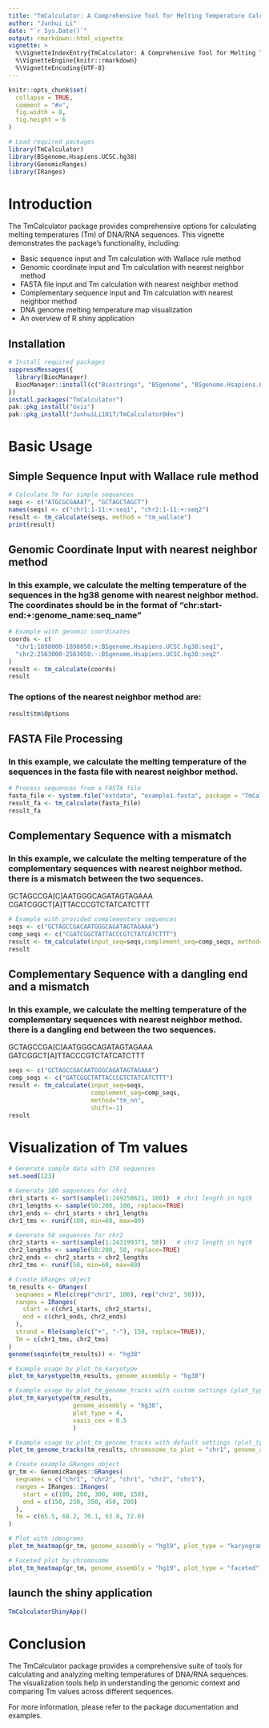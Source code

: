 ```yaml
---
title: "TmCalculator: A Comprehensive Tool for Melting Temperature Calculations"
author: "Junhui Li"
date: "`r Sys.Date()`"
output: rmarkdown::html_vignette
vignette: >
  %\VignetteIndexEntry{TmCalculator: A Comprehensive Tool for Melting Temperature Calculations}
  %\VignetteEngine{knitr::rmarkdown}
  %\VignetteEncoding{UTF-8}
---
```


```r
knitr::opts_chunk$set(
  collapse = TRUE,
  comment = "#>",
  fig.width = 8,
  fig.height = 6
)

# Load required packages
library(TmCalculator)
library(BSgenome.Hsapiens.UCSC.hg38)
library(GenomicRanges)
library(IRanges)
```

# Introduction

The TmCalculator package provides comprehensive options for calculating melting temperatures (Tm) of DNA/RNA sequences. This vignette demonstrates the package's functionality, including:

- Basic sequence input and Tm calculation with Wallace rule method
- Genomic coordinate input and Tm calculation with nearest neighbor method
- FASTA file input and Tm calculation with nearest neighbor method
- Complementary sequence input and Tm calculation with nearest neighbor method
- DNA genome melting temperature map visualization
- An overview of R shiny application

## Installation

```r
# Install required packages
suppressMessages({
  library(BiocManager)
  BiocManager::install(c("Biostrings", "BSgenome", "BSgenome.Hsapiens.UCSC.hg38"))
})
install.packages("TmCalculator")
pak::pkg_install("Gviz")
pak::pkg_install("JunhuiLi1017/TmCalculator@dev")
```

# Basic Usage

## Simple Sequence Input with Wallace rule method

```r
# Calculate Tm for simple sequences
seqs <- c("ATGCGCGAAAT", "GCTAGCTAGCT")
names(seqs) <- c("chr1:1-11:+:seq1", "chr2:1-11:+:seq2")
result <- tm_calculate(seqs, method = "tm_wallace")
print(result)
```

## Genomic Coordinate Input with nearest neighbor method

### In this example, we calculate the melting temperature of the sequences in the hg38 genome with nearest neighbor method. The coordinates should be in the format of "chr:start-end:+:genome_name:seq_name"

```r
# Example with genomic coordinates
coords <- c(
  "chr1:1898000-1898050:+:BSgenome.Hsapiens.UCSC.hg38:seq1",
  "chr2:2563000-2563050:-:BSgenome.Hsapiens.UCSC.hg38:seq2"
)
result <- tm_calculate(coords)
result
```

### The options of the nearest neighbor method are:
```r
result$tm$Options
```

## FASTA File Processing

### In this example, we calculate the melting temperature of the sequences in the fasta file with nearest neighbor method.

```r
# Process sequences from a FASTA file
fasta_file <- system.file("extdata", "example1.fasta", package = "TmCalculator")
result_fa <- tm_calculate(fasta_file)
result_fa
```

## Complementary Sequence with a mismatch

### In this example, we calculate the melting temperature of the complementary sequences with nearest neighbor method. there is a mismatch between the two sequences.
GCTAGCCGA[C]AATGGGCAGATAGTAGAAA
CGATCGGCT[A]TTACCCGTCTATCATCTTT

```r
# Example with provided complementary sequences
seqs <- c("GCTAGCCGACAATGGGCAGATAGTAGAAA")
comp_seqs <- c("CGATCGGCTATTACCCGTCTATCATCTTT")
result <- tm_calculate(input_seq=seqs,complement_seq=comp_seqs, method="tm_nn")
result
```

## Complementary Sequence with a dangling end and a mismatch

### In this example, we calculate the melting temperature of the complementary sequences with nearest neighbor method. there is a dangling end between the two sequences.
GCTAGCCGA[C]AATGGGCAGATAGTAGAAA
 GATCGGCT[A]TTACCCGTCTATCATCTTT

```r
seqs <- c("GCTAGCCGACAATGGGCAGATAGTAGAAA")
comp_seqs <- c("GATCGGCTATTACCCGTCTATCATCTTT")
result <- tm_calculate(input_seq=seqs,
                       complement_seq=comp_seqs,
                       method="tm_nn",
                       shift=-1)
result
```

# Visualization of Tm values

```r
# Generate sample data with 150 sequences
set.seed(123)

# Generate 100 sequences for chr1
chr1_starts <- sort(sample(1:249250621, 100))  # chr1 length in hg19
chr1_lengths <- sample(50:200, 100, replace=TRUE)
chr1_ends <- chr1_starts + chr1_lengths
chr1_tms <- runif(100, min=60, max=80)

# Generate 50 sequences for chr2
chr2_starts <- sort(sample(1:243199373, 50))   # chr2 length in hg19
chr2_lengths <- sample(50:200, 50, replace=TRUE)
chr2_ends <- chr2_starts + chr2_lengths
chr2_tms <- runif(50, min=60, max=80)

# Create GRanges object
tm_results <- GRanges(
  seqnames = Rle(c(rep("chr1", 100), rep("chr2", 50))),
  ranges = IRanges(
    start = c(chr1_starts, chr2_starts),
    end = c(chr1_ends, chr2_ends)
  ),
  strand = Rle(sample(c("+", "-"), 150, replace=TRUE)),
  Tm = c(chr1_tms, chr2_tms)
)
genome(seqinfo(tm_results)) <- "hg38"

# Example usage by plot_tm_karyotype
plot_tm_karyotype(tm_results, genome_assembly = "hg38")

# Example usage by plot_tm_genome_tracks with custom settings (plot_type=4)
plot_tm_karyotype(tm_results,
                  genome_assembly = "hg38",
                  plot_type = 4,
                  xaxis_cex = 0.5
                  )

# Example usage by plot_tm_genome_tracks with default settings (plot_type=1)
plot_tm_genome_tracks(tm_results, chromosome_to_plot = "chr1", genome_assembly = "hg38")

# Create example GRanges object  
gr_tm <- GenomicRanges::GRanges(
  seqnames = c("chr1", "chr2", "chr1", "chr2", "chr1"),
  ranges = IRanges::IRanges(
    start = c(100, 200, 300, 400, 150),
    end = c(150, 250, 350, 450, 200)
  ),
  Tm = c(65.5, 68.2, 70.1, 63.8, 72.0)
)

# Plot with ideograms
plot_tm_heatmap(gr_tm, genome_assembly = "hg19", plot_type = "karyogram")

# Faceted plot by chromosome
plot_tm_heatmap(gr_tm, genome_assembly = "hg19", plot_type = "faceted")
```

## launch the shiny application

```r
TmCalculatorShinyApp()
```

# Conclusion

The TmCalculator package provides a comprehensive suite of tools for calculating and analyzing melting temperatures of DNA/RNA sequences. The visualization tools help in understanding the genomic context and comparing Tm values across different sequences.

For more information, please refer to the package documentation and examples. 